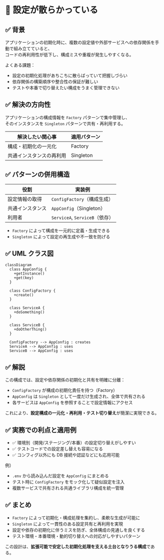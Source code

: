 # 🧪️ 設定が散らかっている

## ✅ 背景

アプリケーションの初期化時に、複数の設定値や外部サービスへの依存関係を手動で組み立てていると、  
コードの再利用性が低下し、構成ミスや重複が発生しやすくなる。

よくある課題：

- 設定の初期化処理があちこちに散らばっていて把握しづらい
- 依存関係の構築順序や整合性の保証が難しい
- テストや本番で切り替えたい構成をうまく管理できない

## ✅ 解決の方向性

アプリケーションの構成情報を `Factory` パターンで集中管理し、  
そのインスタンスを `Singleton` パターンで共有・再利用する。

| 解決したい関心事         | 適用パターン |
| ------------------------ | ------------ |
| 構成・初期化の一元化     | Factory      |
| 共通インスタンスの再利用 | Singleton    |

## ✅ パターンの併用構造

| 役割             | 実装例                         |
| ---------------- | ------------------------------ |
| 設定情報の取得   | `ConfigFactory`（構成生成）    |
| 共通インスタンス | `AppConfig`（Singleton）       |
| 利用者           | `ServiceA`, `ServiceB`（依存） |

- `Factory` によって構成を一元的に定義・生成できる
- `Singleton` によって設定の再生成や不一致を防げる

## ✅ UML クラス図

```mermaid
classDiagram
  class AppConfig {
    +getInstance()
    +get(key)
  }

  class ConfigFactory {
    +create()
  }

  class ServiceA {
    +doSomething()
  }

  class ServiceB {
    +doOtherThing()
  }

  ConfigFactory --> AppConfig : creates
  ServiceA --> AppConfig : uses
  ServiceB --> AppConfig : uses
```

## ✅ 解説

この構成では、設定や依存関係の初期化と共有を明確に分離：

- `ConfigFactory` が構成の初期化責任を持つ（Factory）
- `AppConfig` は `Singleton` として一度だけ生成され、全体で共有される
- 各サービスは `AppConfig` を参照することで設定情報にアクセス

これにより、**設定構成の一元化・再利用・テスト切り替え**が簡潔に実現できる。

## ✅ 実務での利点と適用例

- ✅ 環境別（開発/ステージング/本番）の設定切り替えがしやすい
- ✅ テストコードでの設定差し替えも容易になる
- ✅ コンフィグ以外にも DB 接続や認証などにも応用可能

例）

- `.env` から読み込んだ設定を `AppConfig` にまとめる
- テスト時に `ConfigFactory` をモック化して疑似設定を注入
- 複数サービスで共有される共通ライブラリ構成を統一管理

## ✅ まとめ

- `Factory` によって初期化・構成処理を集約し、柔軟な生成が可能に
- `Singleton` によって一貫性のある設定共有と再利用を実現
- 設定や依存の初期化に伴うミスを防ぎ、全体構成の見通しを良くする
- テスト環境・本番環境・動的切り替えへの対応がしやすいパターン

この設計は、**拡張可能で安定した初期化処理を支える土台となりうる構成**である。
